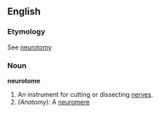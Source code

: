 ==English==

===Etymology===
See [[neurotomy]]
===Noun===
'''neurotome'''

#An instrument for cutting or dissecting [[nerve]]s.
#''(Anatomy):'' A [[neuromere]]